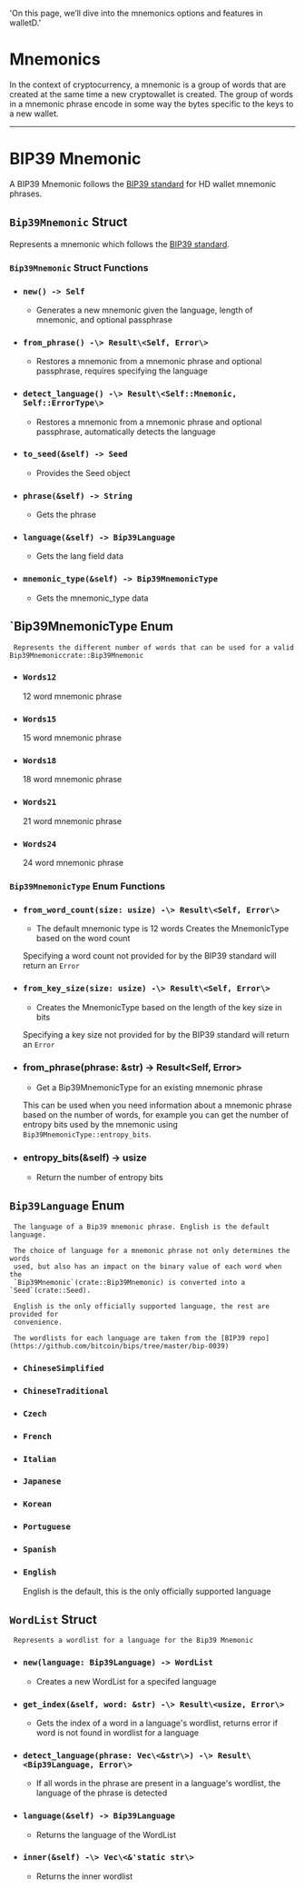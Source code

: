   'On this page, we’ll dive into the mnemonics options and features in walletD.'
  
# Mnemonics

In the context of cryptocurrency, a mnemonic is a group of words that are created at the same time a new cryptowallet is created. 
The group of words in a mnemonic phrase encode in some way the bytes specific to the keys to a new wallet.  

---

# BIP39 Mnemonic

A BIP39 Mnemonic follows the [BIP39 standard](https://github.com/bitcoin/bips/blob/master/bip-0039.mediawiki) for HD wallet mnemonic phrases.

## `Bip39Mnemonic` Struct 
	 
   Represents a mnemonic which follows the [BIP39 standard](https://github.com/bitcoin/bips/blob/master/bip-0039.mediawiki).
### `Bip39Mnemonic` Struct Functions

- ###  `new() -> Self` 
	 -	 Generates a new mnemonic given the language, length of mnemonic, and
	 optional passphrase

- ###  `from_phrase() -\> Result\<Self, Error\>` 
	 -	 Restores a mnemonic from a mnemonic phrase and optional passphrase,
	 requires specifying the language

- ###  `detect_language() -\> Result\<Self::Mnemonic, Self::ErrorType\> `
	 -	 Restores a mnemonic from a mnemonic phrase and optional passphrase,
	 automatically detects the language
- ###  `to_seed(&self) -> Seed` 
	 -	 Provides the Seed object
- ###  `phrase(&self) -> String` 
	 -	 Gets the phrase
- ###  `language(&self) -> Bip39Language` 
	 -	 Gets the lang field data
- ###  `mnemonic_type(&self) -> Bip39MnemonicType` 
	 -	 Gets the mnemonic_type data

## `Bip39MnemonicType Enum
 	 Represents the different number of words that can be used for a valid Bip39Mnemoniccrate::Bip39Mnemonic
	
- ### `Words12` 
	 12 word mnemonic phrase
- ### `Words15` 
	 15 word mnemonic phrase
- ### `Words18` 
	 18 word mnemonic phrase
- ### `Words21` 
	 21 word mnemonic phrase
- ### `Words24`
	 24 word mnemonic phrase

### `Bip39MnemonicType` Enum Functions

- ### `from_word_count(size: usize) -\> Result\<Self, Error\>` 
	 -	 The default mnemonic type is 12 words
	 Creates the MnemonicType based on the word count
	
	 Specifying a word count not provided for by the BIP39 standard will
	 return an `Error`
	
	
- ###  `from_key_size(size: usize) -\> Result\<Self, Error\>` 
	 -	 Creates the MnemonicType based on the length of the key size in bits
	
	 Specifying a key size not provided for by the BIP39 standard will return
	 an `Error`
	
	
- ###  from_phrase(phrase: &str) -\> Result\<Self, Error\> 
	 -	 Get a Bip39MnemonicType for an existing mnemonic phrase
	
	 This can be used when you need information about a mnemonic phrase based
	 on the number of words, for example you can get the number of entropy bits used by the mnemonic
	 using `Bip39MnemonicType::entropy_bits`.
	
	
- ###  entropy_bits(&self) -> usize 
	 -	 Return the number of entropy bits

## `Bip39Language` Enum
	 The language of a Bip39 mnemonic phrase. English is the default language.
	
	 The choice of language for a mnemonic phrase not only determines the words
	 used, but also has an impact on the binary value of each word when the
	 `Bip39Mnemonic`(crate::Bip39Mnemonic) is converted into a `Seed`(crate::Seed).
	
	 English is the only officially supported language, the rest are provided for
	 convenience.
	
	 The wordlists for each language are taken from the [BIP39 repo](https://github.com/bitcoin/bips/tree/master/bip-0039)

- ### `ChineseSimplified`
- ### `ChineseTraditional`
- ### `Czech`
- ### `French`
- ### `Italian`
- ### `Japanese`
- ### `Korean`
- ### `Portuguese`
- ### `Spanish`
- ### `English`
	 English is the default, this is the only officially supported language

## `WordList` Struct
	 Represents a wordlist for a language for the Bip39 Mnemonic

- ###  `new(language: Bip39Language) -> WordList` 
	 -	 Creates a new WordList for a specifed language

- ###  `get_index(&self, word: &str) -\> Result\<usize, Error\>` 
	 -	 Gets the index of a word in a language's wordlist, returns error if word
	 is not found in wordlist for a language

- ###  `detect_language(phrase: Vec\<&str\>) -\> Result\<Bip39Language, Error\>` 
	 -	 If all words in the phrase are present in a language's wordlist, the
	 language of the phrase is detected

- ###  `language(&self) -> Bip39Language` 
	 -	 Returns the language of the WordList

- ###  `inner(&self) -\> Vec\<&'static str\>` 
	 -	 Returns the inner wordlist
